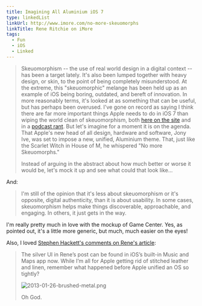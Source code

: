 ```yaml
---
title: Imagining All Aluminium iOS 7
type: linkedList
linkUrl: http://www.imore.com/no-more-skeuomorphs
linkTitle: Rene Ritchie on iMore
tags:
  - Fun
  - iOS
  - Linked
---
```


> Skeuomorphism -- the use of real world design in a digital context -- has been a target lately. It's also been lumped together with heavy design, or skin, to the point of being completely misunderstood. At the extreme, this "skeuomorphic" melange has been held up as an example of iOS being boring, outdated, and bereft of innovation. In more reasonably terms, it's looked at as something that can be useful, but has perhaps been overused. I've gone on record as saying I think there are far more important things Apple needs to do in iOS 7 than wiping the world clean of skeuomorphism, both [here on the site](http://www.imore.com/never-mind-iphone-6-and-ipads-next-2013-its-ios-7-and-icloud-matter-most) and in a [podcast rant](http://www.imore.com/imore-show-333-apple-doomed-again). But let's imagine for a moment it is on the agenda. That Apple's new head of all design, hardware and software, Jony Ive, was set to impose a new, unified, Aluminium theme. That, just like the Scarlet Witch in House of M, he whispered "No more Skeuomorphs."
>
> Instead of arguing in the abstract about how much better or worse it would be, let's mock it up and see what could that look like…

And:

> I'm still of the opinion that it's less about skeuomorphism or it's opposite, digital authenticity, than it is about usability. In some cases, skeuomorphism helps make things discoverable, approachable, and engaging. In others, it just gets in the way.

I'm really pretty much in love with the mockup of Game Center. Yes, as pointed out, it's a little more generic, but much, much easier on the eyes!

Also, I loved [Stephen Hackett's comments on Rene's article](https://512pixels.net/2013/01/skeuomorphic-free/):

> The silver UI in Rene’s post can be found in iOS’s built-in Music and Maps app now. While I’m all for Apple getting rid of stitched leather and linen, remember what happened before Apple unified an OS so tightly?
>
> ![2013-01-26-brushed-metal.png](/images/blog/2013/01/29/2013-01-26-brushed-metal.png)
>
> Oh God.
